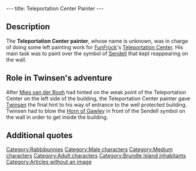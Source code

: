 ---
title: Teleportation Center Painter
---

{{Character|
Name=Teleportation Center painter|
Image=DIVERS.gif|
Race=[[Rabbibunny]]|
Gender=Male|
Size=Medium|
Age=Adult}}

{{Quote|
Quote=It's weird this sign that appears, I paint over it regularly but it comes back every time.|
Character=Teleportation Center painter}}

==Description==
The '''Teleportation Center painter''', whose name is unknown, was in charge of doing some left painting work for [[FunFrock]]'s [[Teleportation Center]]. His main task was to paint over the symbol of [[Sendell]] that kept reappearing on the wall.

==Role in Twinsen's adventure==
After [[Mies van der Rooh]] had hinted on the weak point of the Teleportation Center on the left side of the building, the Teleportation Center painter gave [[Twinsen]] the final hint to his way of entrance to the well protected building. Twinsen had to blow the [[Horn of Gawley]] in front of the Sendell symbol on the wall in order to get inside the building.

==Additional quotes==
{{Quote|
Quote=Clever, now there is no longer a sign on the wall.|
Character=Teleportation Center painter}}

[[Category:Rabbibunnies]]
[[Category:Male characters]]
[[Category:Medium characters]]
[[Category:Adult characters]]
[[Category:Brundle Island inhabitants]]
[[Category:Articles without an image]]